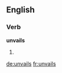 ==English==

===Verb===
'''unvails'''

# {{en-third-person singular of|unvail}}

[[de:unvails]]
[[fr:unvails]]
